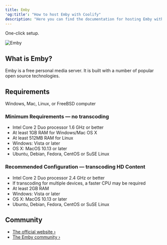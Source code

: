 ```yaml
---
title: Emby
'og:title': "How to host Emby with Coolify"
description: "Here you can find the documentation for hosting Emby with Coolify."
---
```


<Check>One-click setup.</Check>

![Emby](https://emby.media/support/images/logo.png)

## What is Emby?
Emby is a free personal media server. It is built with a number of popular open source technologies. 

## Requirements

Windows, Mac, Linux, or FreeBSD computer

### Minimum Requirements — no transcoding
- Intel Core 2 Duo processor 1.6 GHz or better
- At least 1GB RAM for Windows/Mac OS X
- At least 512MB RAM for Linux
- Windows: Vista or later
- OS X: MacOS 10.13 or later
- Ubuntu, Debian, Fedora, CentOS or SuSE Linux

### Recommended Configuration — transcoding HD Content
- Intel Core 2 Duo processor 2.4 GHz or better
- If transcoding for multiple devices, a faster CPU may be required
- At least 2GB RAM
- Windows: Vista or later
- OS X: MacOS 10.13 or later
- Ubuntu, Debian, Fedora, CentOS or SuSE Linux

## Community
- [The official website ›](https://emby.media/)
- [The Emby community ›](https://emby.media/community/)